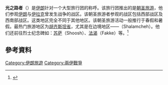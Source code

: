 {{orphan|time=2017-03-25T11:42:15+00:00}}
'''光之路者'''（{{lang-fa|راهیان نور}}）是[[伊朗|伊朗]]针对一个大型旅行团的称呼。该旅行团推出的是[[朝圣旅游|朝圣旅游]]，他们参观[[伊朗|伊朗]]与[[伊拉克|伊拉克]]曾发生战争的战区。该朝圣旅游者参观的战区包括西部战区及西南部战区。这类地区完全不同于其他地区。该朝圣旅游活动一般推行于春假和暑假。最热门旅游地区为[[胡齐斯坦省|胡齐斯坦省]]，尤其是在边境地区——{{le|杀柆梅迠|Shalamcheh}}（Shalamcheh）。他们还前往烈士纪念碑如：[[苏萨|苏萨]]（Shoosh）、[[法渴|法渴]]（Fakke）等。<ref>{{cite web |url=http://hamshahrionline.ir/details/289988/Defence/imposedwar |title=光之路者 |author= |date= |website= |publisher= |language=fa |accessdate= |archive-date=2017-04-26 |archive-url=https://web.archive.org/web/20170426084919/http://hamshahrionline.ir/details/289988/Defence/imposedwar |dead-url=no }}</ref>
== 參考資料 ==
{{reflist}}

[[Category:伊朗旅遊|Category:伊朗旅遊]]
[[Category:兩伊戰爭|Category:兩伊戰爭]]
{{stub}}